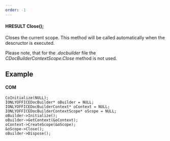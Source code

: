```yaml
---
order: -1
---
```

#### HRESULT Close();

Closes the current scope. This method will be called automatically when the descructor is executed.

Please note, that for the *.docbuilder* file the *CDocBuilderContextScope.Close* method is not used.

## Example

#### COM

```
CoInitialize(NULL);
IONLYOFFICEDocBuilder* oBuilder = NULL;
IONLYOFFICEDocBuilderContext* oContext = NULL;
IONLYOFFICEDocBuilderContextScope* oScope = NULL;
oBuilder->Initialize();
oBuilder->GetContext(&oContext);
oContext->CreateScope(&oScope);
&oScope->Close();
oBuilder->Dispose();
```
